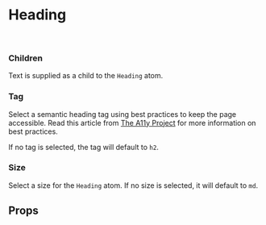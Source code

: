 

<Meta of={HeadingStories} />

# Heading

<Canvas of={HeadingStories.Default} />

<br />

### Children

Text is supplied as a child to the `Heading` atom.

### Tag

Select a semantic heading tag using best practices to keep the page accessible. Read this article from [The A11y Project]('https://www.a11yproject.com/posts/how-to-accessible-heading-structure/#best-practices-summarized') for more information on best practices.

If no tag is selected, the tag will default to `h2`.

### Size

Select a size for the `Heading` atom. If no size is selected, it will default to `md`.

## Props

<ArgTypes />
